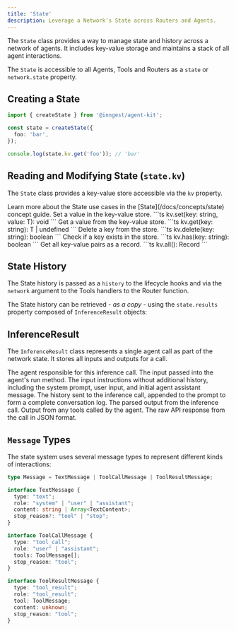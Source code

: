 ```yaml
---
title: 'State'
description: Leverage a Network's State across Routers and Agents.
---
```


The `State` class provides a way to manage state and history across a network of agents. It includes key-value storage and maintains a stack of all agent interactions.

The `State` is accessible to all Agents, Tools and Routers as a `state` or `network.state` property.

## Creating a State

```ts
import { createState } from '@inngest/agent-kit';

const state = createState({
  foo: 'bar',
});

console.log(state.kv.get('foo')); // 'bar'
```

## Reading and Modifying State (`state.kv`)

The `State` class provides a key-value store accessible via the `kv` property.

<Info>
  Learn more about the State use cases in the [State](/docs/concepts/state) concept guide.
</Info>

<ParamField path="kv.set" type="function">
  Set a value in the key-value store.
  ```ts
  kv.set<T>(key: string, value: T): void
  ```
</ParamField>

<ParamField path="kv.get" type="function">
  Get a value from the key-value store.
  ```ts
  kv.get<T>(key: string): T | undefined
  ```
</ParamField>

<ParamField path="kv.delete" type="function">
  Delete a key from the store.
  ```ts
  kv.delete(key: string): boolean
  ```
</ParamField>

<ParamField path="kv.has" type="function">
  Check if a key exists in the store.
  ```ts
  kv.has(key: string): boolean
  ```
</ParamField>

<ParamField path="kv.all" type="function">
  Get all key-value pairs as a record.
  ```ts
  kv.all(): Record<string, unknown>
  ```
</ParamField>

## State History

The State history is passed as a `history` to the lifecycle hooks and via the `network` argument to the Tools handlers to the Router function.

The State history can be retrieved _- as a copy -_ using the `state.results` property composed of `InferenceResult` objects:

## InferenceResult

The `InferenceResult` class represents a single agent call as part of the network state. It stores all inputs and outputs for a call.

<ParamField path="agent" type="Agent">
  The agent responsible for this inference call.
</ParamField>

<ParamField path="input" type="string">
  The input passed into the agent's run method.
</ParamField>

<ParamField path="prompt" type="Message[]">
  The input instructions without additional history, including the system prompt, user input, and initial agent assistant message.
</ParamField>

<ParamField path="history" type="Message[]">
  The history sent to the inference call, appended to the prompt to form a complete conversation log.
</ParamField>

<ParamField path="output" type="Message[]">
  The parsed output from the inference call.
</ParamField>

<ParamField path="toolCalls" type="ToolResultMessage[]">
  Output from any tools called by the agent.
</ParamField>

<ParamField path="raw" type="string">
  The raw API response from the call in JSON format.
</ParamField>

## `Message` Types

The state system uses several message types to represent different kinds of interactions:

```ts
type Message = TextMessage | ToolCallMessage | ToolResultMessage;

interface TextMessage {
  type: "text";
  role: "system" | "user" | "assistant";
  content: string | Array<TextContent>;
  stop_reason?: "tool" | "stop";
}

interface ToolCallMessage {
  type: "tool_call";
  role: "user" | "assistant";
  tools: ToolMessage[];
  stop_reason: "tool";
}

interface ToolResultMessage {
  type: "tool_result";
  role: "tool_result";
  tool: ToolMessage;
  content: unknown;
  stop_reason: "tool";
}
```
